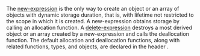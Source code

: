 {{title|Low level memory management}}
{{cpp/memory/new/navbar}}

The [[cpp/language/new |new-expression]] is the only way to create an object or an array of objects with dynamic storage duration, that is, with lifetime not restricted to the scope in which it is created. A new-expression obtains storage by calling an allocation function. A [[cpp/language/delete |delete-expression]] destroys a most derived object or an array created by a new-expression and calls the deallocation function. The default allocation and deallocation functions, along with related functions, types, and objects, are declared in the header {{header|new}}. 

{{dsc begin}}
{{dsc header|new}}
{{dsc h2|Functions}}
{{dsc inc|cpp/memory/new/dsc operator_new}}
{{dsc inc|cpp/memory/new/dsc operator_delete}}
{{dsc inc|cpp/memory/new/dsc get_new_handler}}
{{dsc inc|cpp/memory/new/dsc set_new_handler}}
{{dsc h2|Classes}}
{{dsc inc|cpp/memory/new/dsc bad_alloc}}
{{dsc inc|cpp/memory/new/dsc bad_array_new_length}}
{{dsc inc|cpp/memory/new/dsc align_val_t}}
{{dsc h2|Types}}
{{dsc inc|cpp/memory/new/dsc new_handler}}
{{dsc h2|Objects}}
{{dsc inc|cpp/memory/new/dsc nothrow}}
{{dsc inc|cpp/memory/new/dsc destroying_delete}}
{{dsc h2|Object access}}
{{dsc inc|cpp/utility/dsc launder}}
{{dsc end}}

{{langlinks|de|es|fr|it|ja|pt|ru|zh}}